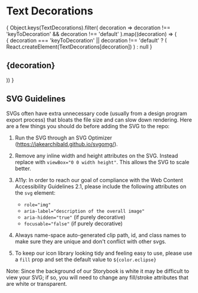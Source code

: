 
<Meta title="Design Tokens|TextDecorations" component={TextDecorations}/>

# Text Decorations
<div style={{
  backgroundColor: color.eclipse,
  borderRadius: '20px',
  display: 'flex',
  flexWrap: 'wrap',
  justifyContent: 'space-between',
  margin: '24px 0 36px',
  padding: '40px 40px 0',
}}>
  {
    Object.keys(TextDecorations).filter(
      decoration => decoration !== 'keyToDecoration' && decoration !== 'default'
    ).map((decoration) => (
      <div
        key={decoration}
        style={{
          alignItems: 'center',
          display: 'flex',
          flexDirection: 'column',
          justifyContent: 'space-between',
          height: '100px',
          marginBottom: '40px',
          maxWidth: 'calc(25% - 16px)',
          width: 'calc(25% - 16px)',
        }}
      >
        <style>{`
          svg {
            margin-bottom: 12px;
          }
        `}
        </style>
        {
          decoration === 'keyToDecoration' || decoration !== 'default' ? (
            React.createElement(TextDecorations[decoration])
          ) : null
        }
        <h2
          style={{
            borderBottom: 0,
            color: color.white,
            fontSize: '16px',
          }}
        >
          {decoration}
        </h2>
      </div>
    ))
  }
</div>

## SVG Guidelines
SVGs often have extra unnecessary code (usually from a design program export process) that bloats the file size and can slow down rendering. Here are a few things you should do before adding the SVG to the repo:

1. Run the SVG through an SVG Optimizer (https://jakearchibald.github.io/svgomg/).

2. Remove any inline width and height attributes on the SVG. Instead replace with `viewBox="0 0 width height"`. This allows the SVG to scale better.

3. A11y: In order to reach our goal of compliance with the Web Content Accessibility Guidelines 2.1, please include the following attributes on the `svg` element:
    - `role="img"`
    - `aria-label="description of the overall image"`
    - `aria-hidden="true"` (if purely decorative)
    - `focusable="false"` (if purely decorative)

4. Always name-space auto-generated clip path, id, and class names to make sure they are unique and don't conflict with other svgs.

5. To keep our icon library looking tidy and feeling easy to use, please use a `fill` prop and set the default value to `${color.eclipse}`

Note: Since the background of our Storybook is white it may be difficult to view your SVG; if so, you will need to change any fill/stroke attributes that are white or transparent.
